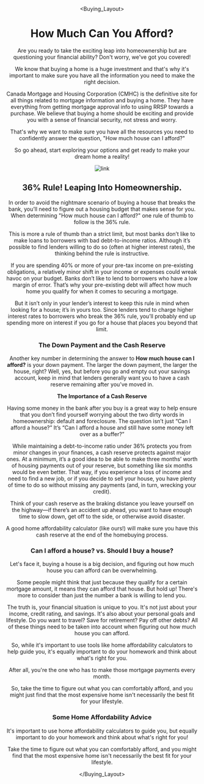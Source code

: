 

<Header />

<Buying_Layout>

# How Much Can You Afford?

Are you ready to take the exciting leap into homeownership but are questioning your financial ability? Don't worry, we've got you covered! 

We know that buying a home is a huge investment and that's why it's important to make sure you have all the information you need to make the right decision.

<Link href="https://www.cmhc-schl.gc.ca/en/consumers/home-buying/calculators/mortgage-calculator" target="_blank">Canada Mortgage and Housing Corporation (CMHC)</Link> is the definitive site for all things related to mortgage information and buying a home. They have everything from getting mortgage approval info to using RRSP towards a purchase. We believe that buying a home should be exciting and provide you with a sense of financial security, not stress and worry. 

That's why we want to make sure you have all the resources you need to confidently answer the question, "How much house can I afford?" 

So go ahead, start exploring your options and get ready to make your dream home a reality!


![link](https://static.wixstatic.com/media/60e19e_1f2e4b8d26bb48cd890771ff708e7f8a~mv2.jpg/v1/fill/w_271,h_182,al_c,q_80,usm_0.66_1.00_0.01,enc_auto/60e19e_1f2e4b8d26bb48cd890771ff708e7f8a~mv2.jpg)

## 36% Rule! Leaping Into Homeownership.

In order to avoid the nightmare scenario of buying a house that breaks the bank, you’ll need to figure out a housing budget that makes sense for you. When determining "How much house can I afford?" one rule of thumb to follow is the 36% rule.

This is more a rule of thumb than a strict limit, but most banks don’t like to make loans to borrowers with bad debt-to-income ratios. Although it’s possible to find lenders willing to do so (often at higher interest rates), the thinking behind the rule is instructive.

If you are spending 40% or more of your pre-tax income on pre-existing obligations, a relatively minor shift in your income or expenses could wreak havoc on your budget. Banks don’t like to lend to borrowers who have a low margin of error. That’s why your pre-existing debt will affect how much home you qualify for when it comes to securing a mortgage.

But it isn’t only in your lender’s interest to keep this rule in mind when looking for a house; it’s in yours too. Since lenders tend to charge higher interest rates to borrowers who break the 36% rule, you’ll probably end up spending more on interest if you go for a house that places you beyond that limit.


### The Down Payment and the Cash Reserve

Another key number in determining the answer to **How much house can I afford?** is your down payment. The larger the down payment, the larger the house, right? Well, yes, but before you go and empty out your savings account, keep in mind that lenders generally want you to have a cash reserve remaining after you’ve moved in.

**The Importance of a Cash Reserve**

Having some money in the bank after you buy is a great way to help ensure that you don’t find yourself worrying about the two dirty words in homeownership: default and foreclosure. The question isn’t just “Can I afford a house?” It’s “Can I afford a house and still have some money left over as a buffer?”

While maintaining a debt-to-income ratio under 36% protects you from minor changes in your finances, a cash reserve protects against major ones. At a minimum, it’s a good idea to be able to make three months’ worth of housing payments out of your reserve, but something like six months would be even better. That way, if you experience a loss of income and need to find a new job, or if you decide to sell your house, you have plenty of time to do so without missing any payments (and, in turn, wrecking your credit).

Think of your cash reserve as the braking distance you leave yourself on the highway—if there’s an accident up ahead, you want to have enough time to slow down, get off to the side, or otherwise avoid disaster.

A good home affordability calculator (like ours!) will make sure you have this cash reserve at the end of the homebuying process.


### Can I afford a house? vs. Should I buy a house?

Let's face it, buying a house is a big decision, and figuring out how much house you can afford can be overwhelming.

Some people might think that just because they qualify for a certain mortgage amount, it means they can afford that house. But hold up! There's more to consider than just the number a bank is willing to lend you.

The truth is, your financial situation is unique to you. It's not just about your income, credit rating, and savings. It's also about your personal goals and lifestyle. Do you want to travel? Save for retirement? Pay off other debts? All of these things need to be taken into account when figuring out how much house you can afford.

So, while it's important to use tools like home affordability calculators to help guide you, it's equally important to do your homework and think about what's right for you. 

After all, you're the one who has to make those mortgage payments every month. 

So, take the time to figure out what you can comfortably afford, and you might just find that the most expensive home isn't necessarily the best fit for your lifestyle.


### Some Home Affordability Advice

It's important to use home affordability calculators to guide you, but equally important to do your homework and think about what's right for you! 

Take the time to figure out what you can comfortably afford, and you might find that the most expensive home isn't necessarily the best fit for your lifestyle.





</Buying_Layout>

<Footer />
